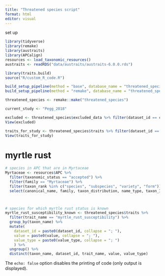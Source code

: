 ```yaml
---
title: "Threatened species script"
format: html
editor: visual
---
```


set up

```r
library(tidyverse)
library(remake)
library(austraits)
library(APCalign)
resources <- load_taxonomic_resources()
austraits <- readRDS("data/austraits/austraits-6.0.0.rds")

library(traits.build)
source("R/custom_R_code.R")

build_setup_pipeline(method = "base", database_name = "threatened_species")
build_setup_pipeline(method = "remake", database_name = "threatened_species")

threatened_species <- remake::make("threatened_species")
```

```r
current_study <- "Pegg_2018"

excluded <- threatened_species$excluded_data %>% filter(dataset_id == current_study)
View(excluded)

traits_for_study <- threatened_species$traits %>% filter(dataset_id == current_study)
View(traits_for_study)
```

# myrtle rust

```r
# species in APC that are in Myrtaceae
Myrtaceae <- resources$APC %>% 
  filter(taxonomic_status == "accepted") %>%
  filter(family == "Myrtaceae") %>% 
  filter(taxon_rank %in% c("species", "subspecies", "variety", "form")) %>%
  select(canonical_name, family, taxon_distribution, name_type, taxon_ID)



# species for which myrtle rust status is known
myrtle_rust_susceptibility_known <- threatened_species$traits %>% 
  filter(trait_name == "myrtle_rust_susceptibility") %>%
  group_by(taxon_name) %>%
  mutate(
    dataset_id = paste0(dataset_id, collapse = "; "),
    value = paste0(value, collapse = "; "),
    value_type = paste0(value_type, collapse = "; ")
    ) %>%
  ungroup() %>%
  distinct(taxon_name, dataset_id, trait_name, value, value_type)
```

The `echo: false` option disables the printing of code (only output is displayed).
